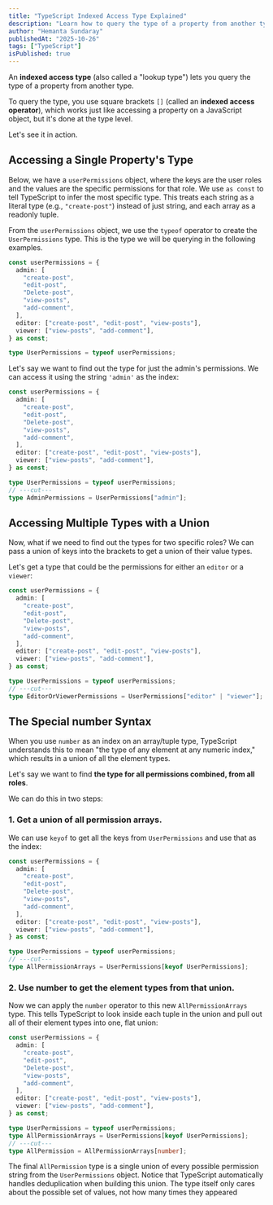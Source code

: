 ```yaml
---
title: "TypeScript Indexed Access Type Explained"
description: "Learn how to query the type of a property from another type using the indexed access operator."
author: "Hemanta Sundaray"
publishedAt: "2025-10-26"
tags: ["TypeScript"]
isPublished: true
---
```



An **indexed access type** (also called a "lookup type") lets you query the type of a property from another type.

To query the type, you use square brackets `[]` (called an **indexed access operator**), which works just like accessing a property on a JavaScript object, but it's done at the type level.

Let's see it in action.

## Accessing a Single Property's Type

Below, we have a `userPermissions` object, where the keys are the user roles and the values are the specific permissions for that role. We use `as const` to tell TypeScript to infer the most specific type. This treats each string as a literal type (e.g., `"create-post"`) instead of just string, and each array as a readonly tuple.

From the `userPermissions` object, we use the `typeof` operator to create the `UserPermissions` type. This is the type we will be querying in the following examples.

```ts twoslash title="TypeScript" showLineNumbers
const userPermissions = {
  admin: [
    "create-post",
    "edit-post",
    "Delete-post",
    "view-posts",
    "add-comment",
  ],
  editor: ["create-post", "edit-post", "view-posts"],
  viewer: ["view-posts", "add-comment"],
} as const;

type UserPermissions = typeof userPermissions;
```

Let's say we want to find out the type for just the admin's permissions. We can access it using the string `'admin'` as the index:

```ts twoslash title="TypeScript"
const userPermissions = {
  admin: [
    "create-post",
    "edit-post",
    "Delete-post",
    "view-posts",
    "add-comment",
  ],
  editor: ["create-post", "edit-post", "view-posts"],
  viewer: ["view-posts", "add-comment"],
} as const;

type UserPermissions = typeof userPermissions;
// ---cut---
type AdminPermissions = UserPermissions["admin"];
```

## Accessing Multiple Types with a Union

Now, what if we need to find out the types for two specific roles? We can pass a union of keys into the brackets to get a union of their value types.

Let's get a type that could be the permissions for either an `editor` or a `viewer`:

```ts twoslash title="TypeScript"
const userPermissions = {
  admin: [
    "create-post",
    "edit-post",
    "Delete-post",
    "view-posts",
    "add-comment",
  ],
  editor: ["create-post", "edit-post", "view-posts"],
  viewer: ["view-posts", "add-comment"],
} as const;

type UserPermissions = typeof userPermissions;
// ---cut---
type EditorOrViewerPermissions = UserPermissions["editor" | "viewer"];
```

## The Special number Syntax

When you use `number` as an index on an array/tuple type, TypeScript understands this to mean "the type of any element at any numeric index," which results in a union of all the element types.

Let's say we want to find **the type for all permissions combined, from all roles**.

We can do this in two steps:

### 1. Get a union of all permission arrays.

We can use `keyof` to get all the keys from `UserPermissions` and use that as the index:

```ts twoslash title="TypeScript"
const userPermissions = {
  admin: [
    "create-post",
    "edit-post",
    "Delete-post",
    "view-posts",
    "add-comment",
  ],
  editor: ["create-post", "edit-post", "view-posts"],
  viewer: ["view-posts", "add-comment"],
} as const;

type UserPermissions = typeof userPermissions;
// ---cut---
type AllPermissionArrays = UserPermissions[keyof UserPermissions];
```

### 2. Use number to get the element types from that union.

Now we can apply the `number` operator to this new `AllPermissionArrays` type. This tells TypeScript to look inside each tuple in the union and pull out all of their element types into one, flat union:

```ts twoslash title="TypeScript" showLineNumbers
const userPermissions = {
  admin: [
    "create-post",
    "edit-post",
    "Delete-post",
    "view-posts",
    "add-comment",
  ],
  editor: ["create-post", "edit-post", "view-posts"],
  viewer: ["view-posts", "add-comment"],
} as const;

type UserPermissions = typeof userPermissions;
type AllPermissionArrays = UserPermissions[keyof UserPermissions];
// ---cut---
type AllPermission = AllPermissionArrays[number];
```

The final `AllPermission` type is a single union of every possible permission string from the `UserPermissions` object. Notice that TypeScript automatically handles deduplication when building this union. The type itself only cares about the possible set of values, not how many times they appeared
